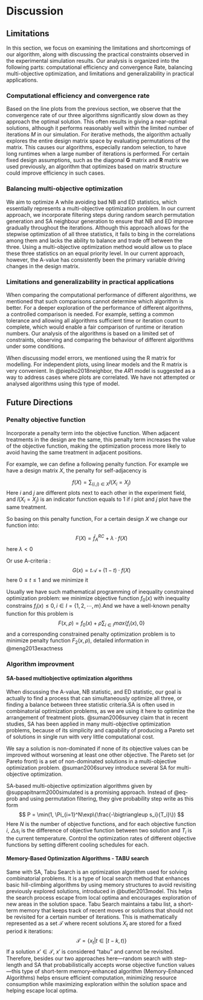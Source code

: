 # Discussion {#sec-discuss}

## Limitations

In this section, we focus on examining the limitations and shortcomings of our algorithm, along with discussing the practical constraints observed in the experimental simulation results. Our analysis is organized into the following parts: computational efficiency and convergence Rate, balancing multi-objective optimization, and limitations and generalizability in practical applications.

### Computational efficiency and convergence rate

Based on the line plots from the previous section, we observe that the convergence rate of our three algorithms significantly slow down as they approach the optimal solution. This often results in giving a near-optimal solutions, although it performs reasonably well within the limited number of iterations $M$ in our simulation. For iterative methods, the algorithm actually  explores the entire design matrix space by evaluating permutations of the matrix. This causes our algorithms, especially random selection, to have long runtimes when a large number of iterations is performed. For certain fixed design assumptions, such as the diagonal $\boldsymbol{G}$ matrix and $\boldsymbol{R}$ matrix we used previously, an algorithm that optimizes based on matrix structure could improve efficiency in such cases.

### Balancing multi-objective optimization

We aim to optimize A while avoiding bad NB and ED statistics, which essentially represents a multi-objective optimization problem. In our current approach, we incorporate filtering steps during random search permutation generation and SA neighbour generation to ensure that NB and ED improve gradually throughout the iterations. Although this approach allows for the stepwise optimization of all three statistics, it fails to bing in the correlations among them and lacks the ability to balance and trade off between the three. Using a multi-objective optimization method would allow us to place these three statistics on an equal priority level. In our current approach, however, the A-value has consistently been the primary variable driving changes in the design matrix.

### Limitations and generalizability in practical applications

When comparing the computational performance of different algorithms, we mentioned that such comparisons cannot determine which algorithm is better. For a deeper exploration of the performance of different algorithms, a controlled comparison is needed. For example, setting a common tolerance and allowing all algorithms sufficient time or iteration count to complete, which would enable a fair comparison of runtime or iteration numbers. Our analysis of the algorithms is based on a limited set of constraints, observing and comparing the behaviour of different algorithms under some conditions.

When discussing model errors, we mentioned using the R matrix for modelling. For independent plots, using linear models and the R matrix is very convenient. In @piepho2018neighbor, the ${AR1}$ model is suggested as a way to address cases where plots are correlated. We have not attempted or analysed algorithms using this type of model.

## Future Directions

### Penalty objective function

Incorporate a penalty term into the objective function. When adjacent treatments in the design are the same, this penalty term increases the value of the objective function, making the optimization process more likely to avoid having the same treatment in adjacent positions.

For example, we can define a following penalty function. For example we have a design matrix $X$, the penalty for self-adjacency is

$$
f(X) = \sum_{(i,j)\in X}I(X_i = X_j)
$$
Here $i$ and $j$ are different plots next to each other in the experiment field, and $I(X_i = X_j)$ is an indicator function equals to $1$ if $i$ plot and $j$ plot have the same treatment.

So basing on this penalty function, For a certain design $X$ we change our function into:

$$
F(X) = \bar{f}_A^{RC} + \lambda \cdot f(X)
$$
here $\lambda < 0$

Or use A-criteria :
$$
G(x) = t\mathcal{A} + (1-t)\cdot f(X)
$$
here $0\leq t \leq 1$ and we minimize it

Usually we have such mathematical programming of inequality constrained optimization problem: we minimize objective function $f_0(x)$  with inequality constrains $f_i(x)\leq 0, i\in I=\{1,2,\cdots,m\}$.And we have a well-known penalty function for this problem is
$$
F (x, \rho) = f_0(x) + \rho \sum_{i\in I}max\{f_i(x),0\}
$$
and a corresponding constrained penalty optimization problem is to minimize penalty function $F_2 (x, \rho)$, detailed information in @meng2013exactness

### Algorithm improvment

#### SA-based multiobjective optimization algorithms

When discussing the A-value, NB statistic, and ED statistic, our goal is actually to find a process that can simultaneously optimize all three, or finding a balance between three statistic criteria.SA is often used in combinatorial optimization problems, as we are using it here to optimize the arrangement of treatment plots. @suman2006survey claim that in recent studies, SA has been applied in many multi-objective optimization problems, because of its simplicity and capability of producing a Pareto set of solutions in single run with very little computational cost.

We say a solution is non-dominated if none of its objective values can be improved without worsening at least one other objective. The Pareto set (or Pareto front) is a set of non-dominated solutions in a multi-objective optimization problem.  @suman2006survey introduce several SA for multi-objective optimization.

SA-based multi-objective optimization algorithms given by @suppapitnarm2000simulated is a promising approach. Instead of @eq-prob and using permutation filtering, they give probability step write as this form
$$
P = \min(1, \Pi_{i=1}^N\exp\{\frac{-\bigtriangleup s_i}{T_i}\})
$$
Here $N$ is the number of objective functions, and for each objective function $i$, $\bigtriangleup s_i$ is the difference of objective function between two solution and $T_i$ is the current temperature. Control the optimization rates of different objective functions by setting different cooling schedules for each.

#### Memory-Based Optimization Algorithms - TABU search

Same with SA, Tabu Search is an optimization algorithm used for solving combinatorial problems. It is a type of local search method that enhances basic hill-climbing algorithms by using memory structures to avoid revisiting previously explored solutions, introduced in @butler2013model. This helps the search process escape from local optima and encourages exploration of new areas in the solution space. Tabu Search maintains a tabu list, a short-term memory that keeps track of recent moves or solutions that should not be revisited for a certain number of iterations. This is mathematically represented as a set 
$\mathcal{T}$ where recent solutions $X_t$ are stored for a fixed period $k$ iterations:
$$
\mathcal{T} = \{x_t|t \in [t-k,t)\}
$$
If a solution $x' \in \mathcal{T}$, $x'$ is considered "tabu" and cannot be revisited. Therefore, besides our two approaches here—random search with step-length and SA that probabilistically accepts worse objective function values—this type of short-term memory-enhanced algorithm (Memory-Enhanced Algorithms) helps ensure efficient computation, minimizing resource consumption while maximizing exploration within the solution space and helping escape local optima.










